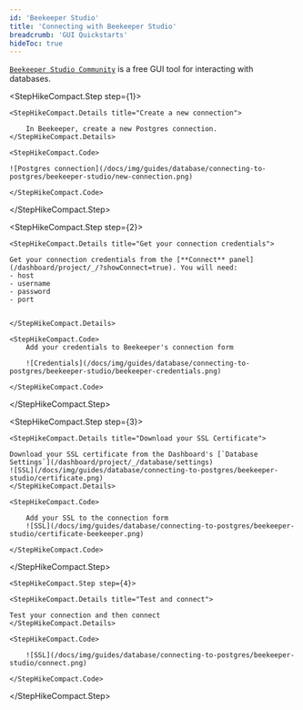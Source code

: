 ```yaml
---
id: 'Beekeeper Studio'
title: 'Connecting with Beekeeper Studio'
breadcrumb: 'GUI Quickstarts'
hideToc: true
---
```


[`Beekeeper Studio Community`](https://www.beekeeperstudio.io/get-community) is a free GUI tool for interacting with databases.

<StepHikeCompact>

  <StepHikeCompact.Step step={1}>

    <StepHikeCompact.Details title="Create a new connection">

        In Beekeeper, create a new Postgres connection.
    </StepHikeCompact.Details>

    <StepHikeCompact.Code>

    ![Postgres connection](/docs/img/guides/database/connecting-to-postgres/beekeeper-studio/new-connection.png)

    </StepHikeCompact.Code>

  </StepHikeCompact.Step>

  <StepHikeCompact.Step step={2}>

    <StepHikeCompact.Details title="Get your connection credentials">

    Get your connection credentials from the [**Connect** panel](/dashboard/project/_/?showConnect=true). You will need:
    - host
    - username
    - password
    - port


    </StepHikeCompact.Details>

    <StepHikeCompact.Code>
        Add your credentials to Beekeeper's connection form

        ![Credentials](/docs/img/guides/database/connecting-to-postgres/beekeeper-studio/beekeeper-credentials.png)

    </StepHikeCompact.Code>

  </StepHikeCompact.Step>

  <StepHikeCompact.Step step={3}>

    <StepHikeCompact.Details title="Download your SSL Certificate">

    Download your SSL certificate from the Dashboard's [`Database Settings`](/dashboard/project/_/database/settings)
    ![SSL](/docs/img/guides/database/connecting-to-postgres/beekeeper-studio/certificate.png)
    </StepHikeCompact.Details>

    <StepHikeCompact.Code>

        Add your SSL to the connection form
        ![SSL](/docs/img/guides/database/connecting-to-postgres/beekeeper-studio/certificate-beekeeper.png)

    </StepHikeCompact.Code>

  </StepHikeCompact.Step>

    <StepHikeCompact.Step step={4}>

    <StepHikeCompact.Details title="Test and connect">

    Test your connection and then connect
    </StepHikeCompact.Details>

    <StepHikeCompact.Code>

        ![SSL](/docs/img/guides/database/connecting-to-postgres/beekeeper-studio/connect.png)

    </StepHikeCompact.Code>

  </StepHikeCompact.Step>

</StepHikeCompact>
